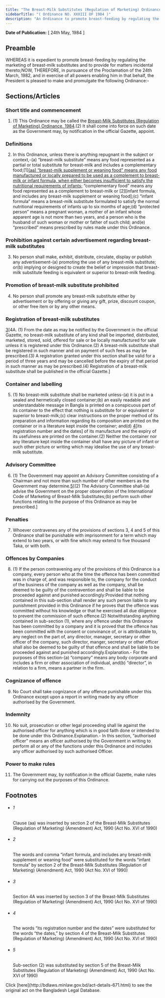 ```yaml
---
title: "The Breast-Milk Substitutes (Regulation of Marketing) Ordinance, 1984"
sidebarTitle: "( Ordinance NO. XXXIII OF 1984 )"
description: "An Ordinance to promote breast-feeding by regulating the marketing of breast-milk substitutes."
---
```


**Date of Publication:** [ 24th May, 1984 ]

## Preamble

WHEREAS it is expedient to promote breast-feeding by regulating the marketing of breast-milk substitutes and to provide for matters incidental thereto;NOW, THEREFORE, in pursuance of the Proclamation of the 24th March, 1982, and in exercise of all powers enabling him in that behalf, the President is pleased to make and promulgate the following Ordinance:-

## Sections/Articles

### Short title and commencement

1. (1) This Ordinance may be called the [Breast-Milk Substitutes (Regulation of Marketing) Ordinance, 1984](/laws/volume-25/act-671 "Breast-Milk Substitutes (Regulation of Marketing) Ordinance, 1984").(2) It shall come into force on such date as the Government may, by notification in the official Gazette, appoint.

### Definitions

2. In this Ordinance, unless there is anything repugnant in the subject or context,-(a) “breast-milk substitute” means any food represented as a partial or total substitute for breast-milk and includes a complementary food;[1][(aa) “breast-milk supplement or weaning food” means any food manufactured or locally prepared to be used as a complement to breast-milk or infant formula, when either becomes insufficient to satisfy the nutritional requirements of infants;](b) “complementary food” means any food represented as a complement to breast-milk or [2][infant formula, and includes any breast-milk supplement or weaning food];(c) “infant formula” means a breast-milk substitute formulated to satisfy the normal nutritional requirements of infants up to six months of age;(d) “protected person” means a pregnant woman, a mother of an infant whose apparent age is not more than two years, and a person who is the husband of such woman or mother or father of such child; and(e) “prescribed” means prescribed by rules made under this Ordinance.

### Prohibition against certain advertisement regarding breast-milk substitutes

3. No person shall make, exhibit, distribute, circulate, display or publish any advertisement-(a) promoting the use of any breast-milk substitute; or(b) implying or designed to create the belief or impression that breast-milk substitute feeding is equivalent or superior to breast-milk feeding.

### Promotion of breast-milk substitute prohibited

4. No person shall promote any breast-milk substitute either by advertisement or by offering or giving any gift, prize, discount coupon, or other free item or by any other means.

### Registration of breast-milk substitutes

[3](1)[4A. (1) From the date as may be notified by the Government in the official Gazette, no breast-milk substitute of any kind shall be imported, distributed, marketed, stored, sold, offered for sale or be locally manufactured for sale unless it is registered under this Ordinance.(2) A breast-milk substitute shall be registered in such manner and on payment of such fees as may be prescribed.(3) A registration granted under this section shall be valid for a period of three years and may be cancelled before the expiry of that period in such manner as may be prescribed.(4) Registration of a breast-milk substitute shall be published in the official Gazette.]

### Container and labelling

5. (1) No breast-milk substitute shall be marketed unless-(a) it is put in a sealed and hermetically closed container;(b) an easily readable and understandable message in Bangla is printed on a conspicuous part of its container to the effect that nothing is substitute for or equivalent or superior to breast-milk;(c) clear instructions on the proper method of its preparation and information regarding its composition are printed on the container or in a literature kept inside the container; and(d) [4](1)[its registration number and the dates] of its manufacture and the expiry of its usefulness are printed on the container.(2) Neither the container nor any literature kept inside the container shall have any picture of infant or such other picture or writing which may idealise the use of any breast-milk substitute.

### Advisory Committee

6. (1) The Government may appoint an Advisory Committee consisting of a Chairman and not more than such number of other members as the Government may determine.[5](1)[(2) The Advisory Committee shall-(a) advise the Government on the proper observation of the International Code of Marketing of Breast-Milk Substitutes;(b) perform such other functions relating to the purpose of this Ordinance as may be prescribed.]

### Penalties

7. Whoever contravenes any of the provisions of sections 3, 4 and 5 of this Ordinance shall be punishable with imprisonment for a term which may extend to two years, or with fine which may extend to five thousand Taka, or with both.

### Offences by Companies

8. (1) If the person contravening any of the provisions of this Ordinance is a company, every person who at the time the offence has been committed was in charge of, and was responsible to, the company for the conduct of the business of the company as well as the company, shall be deemed to be guilty of the contravention and shall be liable to be proceeded against and punished accordingly:Provided that nothing contained in this sub-section shall render any such person liable to any punishment provided in this Ordinance if he proves that the offence was committed without his knowledge or that he exercised all due diligence to prevent the commission of such offence.(2) Notwithstanding anything contained in sub-section (1), where any offence under this Ordinance has been committed by a company and it is proved that the offence has been committed with the consent or convinance of, or is attributable to, any neglect on the part of, any director, manager, secretary or other officer of the company, such director, manger, secretary or other officer shall also be deemed to be guilty of that offence and shall be liable to be proceeded against and punished accordingly.Explanation.- For the purposes of this section-(a) “company” means any body corporate and includes a firm or other association of individual, and(b) “director”, in relation to a firm, means a partner in the firm.

### Cognizance of offence

9. No Court shall take cognizance of any offence punishable under this Ordinance except upon a report in writing made by any officer authorised by the Government.

### Indemnity

10. No suit, prosecution or other legal proceeding shall lie against the authorised officer for anything which is in good faith done or intended to be done under this Ordinance.Explanation.- In this section, “authorised officer” means an officer authorised by the Government in writing to perform all or any of the functions under this Ordinance and includes any officer authorised by such authorised Officer.

### Power to make rules

11. The Government may, by notification in the official Gazette, make rules for carrying out the purposes of this Ordinance.

## Footnotes

- ###### 1

  Clause (aa) was inserted by section 2 of the Breast-Milk Substitutes (Regulation of Marketing) (Amendment) Act, 1990 (Act No. XVI of 1990)

- ###### 2

  The words and comma “infant formula, and includes any breast-milk supplement or weaning food” were substituted for the words “infant formula” by section 2 of the Breast-Milk Substitutes (Regulation of Marketing) (Amendment) Act, 1990 (Act No. XVI of 1990)

- ###### 3

  Section 4A was inserted by section 3 of the Breast-Milk Substitutes (Regulation of Marketing) (Amendment) Act, 1990 (Act No. XVI of 1990)

- ###### 4

  The words “its registration number and the dates” were substituted for the words “the dates,” by section 4 of the Breast-Milk Substitutes (Regulation of Marketing) (Amendment) Act, 1990 (Act No. XVI of 1990)

- ###### 5

  Sub-section (2) was substituted by section 5 of the Breast-Milk Substitutes (Regulation of Marketing) (Amendment) Act, 1990 (Act No. XVI of 1990)

<Note>
  Click [here](http://bdlaws.minlaw.gov.bd/act-details-671.html) to see the original act on the Bangladesh Legal Database.
</Note>
